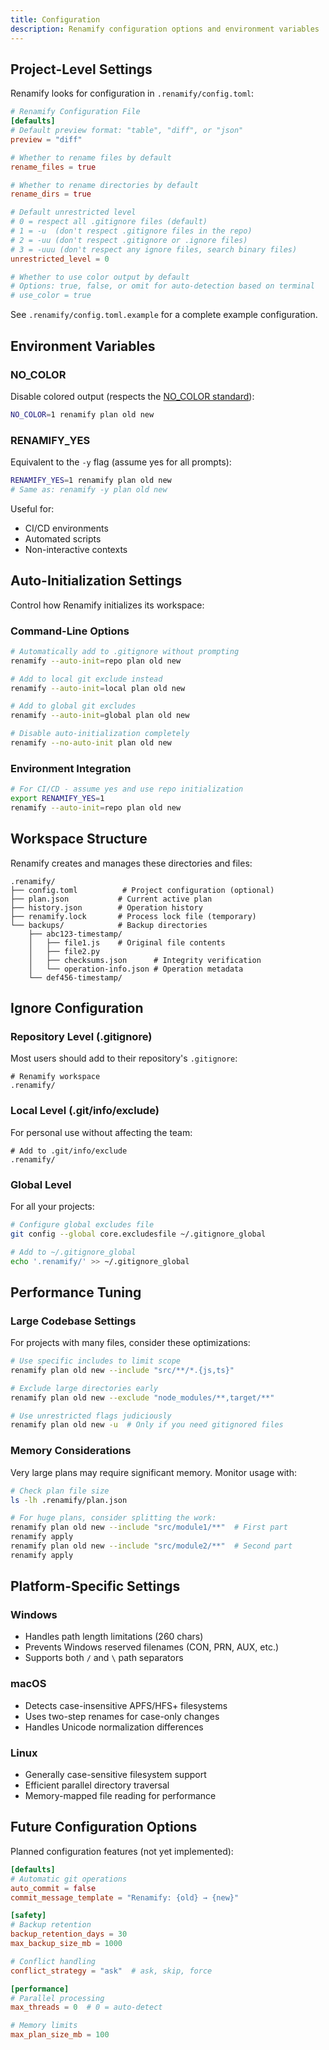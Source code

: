```yaml
---
title: Configuration
description: Renamify configuration options and environment variables
---
```


## Project-Level Settings

Renamify looks for configuration in `.renamify/config.toml`:

```toml
# Renamify Configuration File
[defaults]
# Default preview format: "table", "diff", or "json"
preview = "diff"

# Whether to rename files by default
rename_files = true

# Whether to rename directories by default
rename_dirs = true

# Default unrestricted level
# 0 = respect all .gitignore files (default)
# 1 = -u  (don't respect .gitignore files in the repo)
# 2 = -uu (don't respect .gitignore or .ignore files)
# 3 = -uuu (don't respect any ignore files, search binary files)
unrestricted_level = 0

# Whether to use color output by default
# Options: true, false, or omit for auto-detection based on terminal
# use_color = true
```

See `.renamify/config.toml.example` for a complete example configuration.

## Environment Variables

### NO_COLOR
Disable colored output (respects the [NO_COLOR standard](https://no-color.org/)):

```bash
NO_COLOR=1 renamify plan old new
```

### RENAMIFY_YES
Equivalent to the `-y` flag (assume yes for all prompts):

```bash
RENAMIFY_YES=1 renamify plan old new
# Same as: renamify -y plan old new
```

Useful for:
- CI/CD environments
- Automated scripts
- Non-interactive contexts

## Auto-Initialization Settings

Control how Renamify initializes its workspace:

### Command-Line Options
```bash
# Automatically add to .gitignore without prompting
renamify --auto-init=repo plan old new

# Add to local git exclude instead
renamify --auto-init=local plan old new

# Add to global git excludes
renamify --auto-init=global plan old new

# Disable auto-initialization completely
renamify --no-auto-init plan old new
```

### Environment Integration
```bash
# For CI/CD - assume yes and use repo initialization
export RENAMIFY_YES=1
renamify --auto-init=repo plan old new
```

## Workspace Structure

Renamify creates and manages these directories and files:

```
.renamify/
├── config.toml          # Project configuration (optional)
├── plan.json           # Current active plan
├── history.json        # Operation history
├── renamify.lock       # Process lock file (temporary)
└── backups/            # Backup directories
    ├── abc123-timestamp/
    │   ├── file1.js    # Original file contents
    │   ├── file2.py
    │   ├── checksums.json      # Integrity verification
    │   └── operation-info.json # Operation metadata
    └── def456-timestamp/
```

## Ignore Configuration

### Repository Level (.gitignore)
Most users should add to their repository's `.gitignore`:

```
# Renamify workspace
.renamify/
```

### Local Level (.git/info/exclude)
For personal use without affecting the team:

```
# Add to .git/info/exclude
.renamify/
```

### Global Level
For all your projects:

```bash
# Configure global excludes file
git config --global core.excludesfile ~/.gitignore_global

# Add to ~/.gitignore_global
echo '.renamify/' >> ~/.gitignore_global
```

## Performance Tuning

### Large Codebase Settings

For projects with many files, consider these optimizations:

```bash
# Use specific includes to limit scope
renamify plan old new --include "src/**/*.{js,ts}"

# Exclude large directories early
renamify plan old new --exclude "node_modules/**,target/**"

# Use unrestricted flags judiciously
renamify plan old new -u  # Only if you need gitignored files
```

### Memory Considerations

Very large plans may require significant memory. Monitor usage with:

```bash
# Check plan file size
ls -lh .renamify/plan.json

# For huge plans, consider splitting the work:
renamify plan old new --include "src/module1/**"  # First part
renamify apply
renamify plan old new --include "src/module2/**"  # Second part
renamify apply
```

## Platform-Specific Settings

### Windows
- Handles path length limitations (260 chars)
- Prevents Windows reserved filenames (CON, PRN, AUX, etc.)
- Supports both `/` and `\` path separators

### macOS
- Detects case-insensitive APFS/HFS+ filesystems
- Uses two-step renames for case-only changes
- Handles Unicode normalization differences

### Linux
- Generally case-sensitive filesystem support
- Efficient parallel directory traversal
- Memory-mapped file reading for performance

## Future Configuration Options

Planned configuration features (not yet implemented):

```toml
[defaults]
# Automatic git operations
auto_commit = false
commit_message_template = "Renamify: {old} → {new}"

[safety]
# Backup retention
backup_retention_days = 30
max_backup_size_mb = 1000

# Conflict handling
conflict_strategy = "ask"  # ask, skip, force

[performance]
# Parallel processing
max_threads = 0  # 0 = auto-detect

# Memory limits
max_plan_size_mb = 100
```

